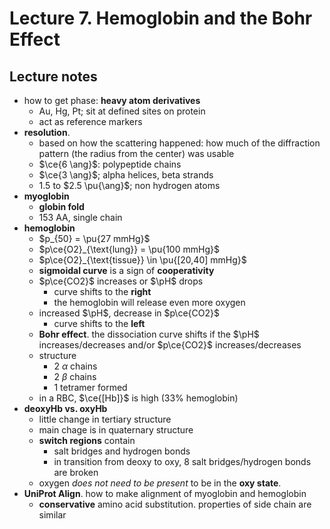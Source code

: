 # Lecture 7. Hemoglobin and the Bohr Effect

## Lecture notes

- how to get phase: **heavy atom derivatives**
  - Au, Hg, Pt; sit at defined sites on protein
  - act as reference markers
- **resolution**. 
  - based on how the scattering happened: how much of the diffraction pattern (the radius from the center) was usable
  - $\ce{6 \ang}$: polypeptide chains
  - $\ce{3 \ang}$; alpha helices, beta strands
  - $1.5$ to $2.5 \pu{\ang}$; non hydrogen atoms
- **myoglobin**
  - **globin fold**
  - 153 AA, single chain
- **hemoglobin**
  - $p_{50} = \pu{27 mmHg}$
  - $p\ce{O2}_{\text{lung}} = \pu{100 mmHg}$
  - $p\ce{O2}_{\text{tissue}} \in \pu{[20,40] mmHg}$ 
  - **sigmoidal curve** is a sign of **cooperativity**
  - $p\ce{CO2}$ increases or $\pH$ drops
    - curve shifts to the **right**
    - the hemoglobin will release even more oxygen
  - increased $\pH$, decrease in $p\ce{CO2}$
    - curve shifts to the **left**
  - **Bohr effect**. the dissociation curve shifts if the $\pH$ increases/decreases and/or $p\ce{CO2}$ increases/decreases
  - structure
    - 2 $\alpha$ chains
    - 2 $\beta$ chains
    - 1 tetramer formed
  - in a RBC, $\ce{[Hb]}$ is high (33% hemoglobin)
- **deoxyHb vs. oxyHb**
  - little change in tertiary structure
  - main chage is in quaternary structure
  - **switch regions** contain
    - salt bridges and hydrogen bonds
    - in transition from deoxy to oxy, 8 salt bridges/hydrogen bonds are broken
  - oxygen _does not need to be present_ to be in the **oxy state**.
- **UniProt Align**. how to make alignment of myoglobin and hemoglobin
  - **conservative** amino acid substitution. properties of side chain are similar

